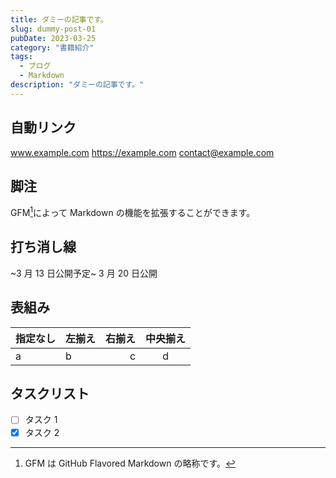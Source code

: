 ```yaml
---
title: ダミーの記事です。
slug: dummy-post-01
pubDate: 2023-03-25
category: "書籍紹介"
tags:
  - ブログ
  - Markdown
description: "ダミーの記事です。"
---
```


## 自動リンク

www.example.com
https://example.com
contact@example.com

## 脚注

GFM[^1]によって Markdown の機能を拡張することができます。

[^1]: GFM は GitHub Flavored Markdown の略称です。

## 打ち消し線

~3 月 13 日公開予定~ 3 月 20 日公開

## 表組み

| 指定なし | 左揃え | 右揃え | 中央揃え |
| -------- | :----- | -----: | :------: |
| a        | b      |      c |    d     |

## タスクリスト

- [ ] タスク 1
- [x] タスク 2
